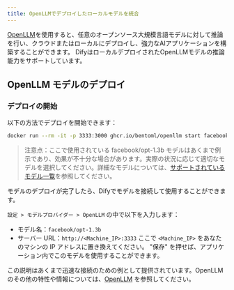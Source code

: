 ```yaml
---
title: OpenLLMでデプロイしたローカルモデルを統合
---
```



[OpenLLM](https://github.com/bentoml/OpenLLM)を使用すると、任意のオープンソース大規模言語モデルに対して推論を行い、クラウドまたはローカルにデプロイし、強力なAIアプリケーションを構築することができます。
DifyはローカルデプロイされたOpenLLMモデルの推論能力をサポートしています。

## OpenLLM モデルのデプロイ
### デプロイの開始

以下の方法でデプロイを開始できます：

```bash
docker run --rm -it -p 3333:3000 ghcr.io/bentoml/openllm start facebook/opt-1.3b --backend pt
```
> 注意点：ここで使用されている facebook/opt-1.3b モデルはあくまで例示であり、効果が不十分な場合があります。実際の状況に応じて適切なモデルを選択してください。詳細なモデルについては、[サポートされているモデル一覧](https://github.com/bentoml/OpenLLM#-supported-models)を参照してください。

モデルのデプロイが完了したら、Difyでモデルを接続して使用することができます。

`設定 > モデルプロバイダー > OpenLLM` の中で以下を入力します：

- モデル名：`facebook/opt-1.3b`
- サーバー URL：`http://<Machine_IP>:3333` ここで `<Machine_IP>` をあなたのマシンの IP アドレスに置き換えてください。
 "保存" を押せば、アプリケーション内でこのモデルを使用することができます。

この説明はあくまで迅速な接続のための例として提供されています。OpenLLMのその他の特性や情報については、[OpenLLM](https://github.com/bentoml/OpenLLM) を参照してください。